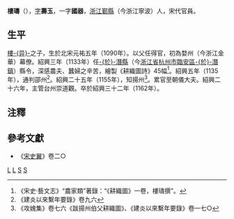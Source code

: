'''樓璹'''（{{bd|1090年||1162年|catIdx=L}}），[[表字|字]]'''壽玉'''，一字'''國器'''，[[浙江|浙江]][[鄞縣|鄞縣]]（今浙江寧波）人，宋代官員。
==生平==
[[樓异|樓-{异}-]]之子，生於北宋元祐五年（1090年）。以父任得官，初為婺州（今浙江金華）幕僚。紹興三年（1133年）任[[於潛縣|-{於}-潛縣]]（今[[浙江省|浙江省]][[杭州市|杭州市]][[臨安區|臨安區]][[於潛鎮|-{於}-潛鎮]]）縣令，深感農夫、蠶婦之辛苦，繪製《耕織圖詩》45幅<ref>《宋史·藝文志》“農家類”著錄：“《耕織圖》一卷，樓璹撰”。</ref>。紹興五年（1135年），通判邵州<ref>《建炎以來繫年要錄》卷九六</ref>。紹興二十五年（1155年），知揚州<ref>《攻媿集》卷七六《跋揚州伯父耕織圖》、《建炎以來繫年要錄》卷一七○</ref>。累官至朝儀大夫。紹興二十六年，主管台州崇道觀。卒於紹興三十二年（1162年）。

==注釋==
{{Reflist}}

==參考文獻==
* 《[[宋史翼|宋史翼]]》卷二○

[[Category:宋朝畫家|L]]
[[Category:鄞县人|L]]
[[Category:樓姓|S]]
[[Category:月湖楼氏|S]]
{{China-painter-stub}}
{{宋朝人物小作品}}